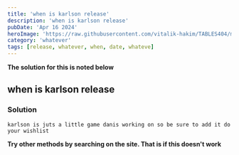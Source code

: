 ```yaml
---
title: 'when is karlson release'
description: 'when is karlson release'
pubDate: 'Apr 16 2024'
heroImage: 'https://raw.githubusercontent.com/vitalik-hakim/TABLES404/main/error_b/misc.png'
category: 'whatever'
tags: [release, whatever, when, date, whateve]
---
```


**The solution for this is noted below**

## when is karlson release

### Solution

```whatever
karlson is juts a little game danis working on so be sure to add it do your wishlist
```

**Try other methods by searching on the site. That is if this doesn't work**

